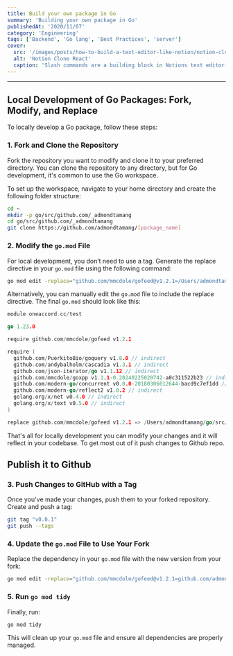 ```yaml
---
title: Build your own package in Go
summary: 'Building your own package in Go'
publishedAt: '2020/11/07'
category: 'Engineering'
tags: ['Backend', 'Go lang', 'Best Practices', 'server']
cover:
  src: '/images/posts/how-to-build-a-text-editor-like-notion/notion-clone-cover.png'
  alt: 'Notion Clone React'
  caption: 'Slash commands are a building block in Notions text editor.'
---
```


---

## Local Development of Go Packages: Fork, Modify, and Replace

To locally develop a Go package, follow these steps:

### 1. Fork and Clone the Repository

Fork the repository you want to modify and clone it to your preferred directory. You can clone the repository to any directory, but for Go development, it's common to use the Go workspace.

To set up the workspace, navigate to your home directory and create the following folder structure:

```bash
cd ~
mkdir -p go/src/github.com/_admondtamang
cd go/src/github.com/_admondtamang
git clone https://github.com/admondtamang/[package_name]
```

### 2. Modify the `go.mod` File

For local development, you don’t need to use a tag. Generate the replace directive in your `go.mod` file using the following command:

```bash
go mod edit -replace="github.com/mmcdole/gofeed@v1.2.1=/Users/admondtamang/go/src/github.com/_admondtamang/gofeed"
```

Alternatively, you can manually edit the `go.mod` file to include the replace directive. The final `go.mod` should look like this:

```go
module oneaccord.cc/test

go 1.23.0

require github.com/mmcdole/gofeed v1.2.1

require (
  github.com/PuerkitoBio/goquery v1.8.0 // indirect
  github.com/andybalholm/cascadia v1.3.1 // indirect
  github.com/json-iterator/go v1.1.12 // indirect
  github.com/mmcdole/goxpp v1.1.1-0.20240225020742-a0c311522b23 // indirect
  github.com/modern-go/concurrent v0.0.0-20180306012644-bacd9c7ef1dd // indirect
  github.com/modern-go/reflect2 v1.0.2 // indirect
  golang.org/x/net v0.4.0 // indirect
  golang.org/x/text v0.5.0 // indirect
)

replace github.com/mmcdole/gofeed v1.2.1 => /Users/admondtamang/go/src/github.com/_admondtamang/gofeed
```

That's all for locally development you can modify your changes and it will reflect in your codebase. To get most out of it push changes to Github repo.

## Publish it to Github

### 3. Push Changes to GitHub with a Tag

Once you've made your changes, push them to your forked repository. Create and push a tag:

```bash
git tag "v0.0.1"
git push --tags
```

### 4. Update the `go.mod` File to Use Your Fork

Replace the dependency in your `go.mod` file with the new version from your fork:

```bash
go mod edit -replace="github.com/mmcdole/gofeed@v1.2.1=github.com/admondtamang/gofeed@v0.0.1"
```

### 5. Run `go mod tidy`

Finally, run:

```bash
go mod tidy
```

This will clean up your `go.mod` file and ensure all dependencies are properly managed.
